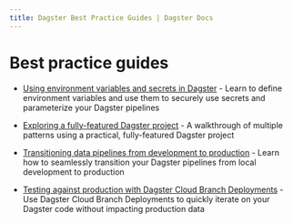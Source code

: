 ```yaml
---
title: Dagster Best Practice Guides | Dagster Docs
---
```


# Best practice guides

- [Using environment variables and secrets in Dagster](/guides/dagster/using-environment-variables-and-secrets) - Learn to define environment variables and use them to securely use secrets and parameterize your Dagster pipelines

- [Exploring a fully-featured Dagster project](/guides/dagster/example_project) - A walkthrough of multiple patterns using a practical, fully-featured Dagster project

- [Transitioning data pipelines from development to production](/guides/dagster/transitioning-data-pipelines-from-development-to-production) - Learn how to seamlessly transition your Dagster pipelines from local development to production

- [Testing against production with Dagster Cloud Branch Deployments](/guides/dagster/branch_deployments) - Use Dagster Cloud Branch Deployments to quickly iterate on your Dagster code without impacting production data
